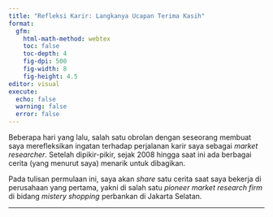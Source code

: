 ```yaml
---
title: "Refleksi Karir: Langkanya Ucapan Terima Kasih"
format: 
  gfm:
    html-math-method: webtex
    toc: false
    toc-depth: 4
    fig-dpi: 500
    fig-width: 8
    fig-height: 4.5
editor: visual
execute:
  echo: false
  warning: false
  error: false
---
```


Beberapa hari yang lalu, salah satu obrolan dengan seseorang membuat saya merefleksikan ingatan terhadap perjalanan karir saya sebagai _market researcher_. Setelah dipikir-pikir, sejak 2008 hingga saat ini ada berbagai cerita (yang menurut saya) menarik untuk dibagikan.

Pada tulisan permulaan ini, saya akan _share_ satu cerita saat saya bekerja di perusahaan yang pertama, yakni di salah satu _pioneer market research firm_ di bidang _mistery shopping_ perbankan di Jakarta Selatan.

---

